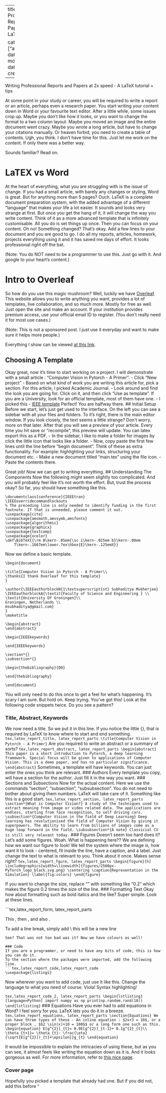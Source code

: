 
---
title: Professional Reports and Papers with LaTEX

categories: ["article"]
date modified: 
date created: 
---
Writing Professional Reports and Papers at 2x speed - A LaTeX tutorial + tips

At some point in your study or career, you will be required to write a report or an article, perhaps even a research paper. You start writing your content down in Word or your favourite text editor. After a little while, some issues crop up. Maybe you don’t like how it looks, or you want to change the format to a two column layout. Maybe you moved an image and the entire document went crazy. Maybe you wrote a long article, but have to change your citations manually. Or heaven forbid, you need to create a table of contents. 
Ugh, you think. I don’t have time for this. Just let me work on the content. If only there was a better way.

Sounds familiar? Read on.

# LaTEX vs Word
At the heart of everything, what you are struggling with is the issue of change. If you had a small article, with barely any changes or styling, Word is great. But for anything more than 5 pages? Ouch.
LaTeX is a complete document preparation system, with the added advantage of a different “language” that makes your life a lot easier. It sounds and looks very strange at first. But once you get the hang of it, it will change the way you write content. Think of it as a more advanced template that is infinitely customisable. All you do is set things up once. Then you can focus on your content.
Oh no! Something changed? That’s okay. Add a few lines to your document and you are good to go.
I do all my reports, articles, homework, projects everything using it and it has saved me days of effort.
It looks professional right off the bat.

(Note: You do NOT need to be a programmer to use this. Just go with it. And google to your heart’s content.)

# Intro to Overleaf
So how do you use this magic mushroom? Well, luckily we have [Overleaf](https://www.overleaf.com/project). This website allows you to write anything you want, provides a lot of templates, live collaboration, and so much more. Mostly for free as well.
Just open the site and make an account. If your institution provides premium access, use your official email ID to register. (You don’t really need it for most use cases.)

(Note: This is not a sponsored post. I just use it everyday and want to make sure it helps more people.)

Everything I show can be viewed [at this link](https://www.overleaf.com/read/rdqngnhbprvr).

## Choosing A Template
Okay great, now it’s time to start working on a project. I will demonstrate with a small article : “Computer Vision in Pytorch - A Primer”. 
- Click “New project”
- Based on what kind of work you are writing this article for, pick a section. For this article, I picked Academic Journal. 
- Look around and find the look you are going for. Click on it, and then click “Use as template”. If you are a University, look for an official template, most of them have one.
- I picked this - [IEEE template](https://www.overleaf.com/latex/templates/ieee-conference-template/grfzhhncsfqn)
Perfect! You are halfway there. 
## Initial Setup
Before we start, let’s just get used to the interface. 
On the left you can see a sidebar with all your files and folders. 
To it’s right, there is the main editor window. If you look closely, the text seems a little strange? Don’t worry, more on that later.
After that you will see a preview of your article. Every time you hit save or “recompile”, this preview will update. You can latex export this as a PDF.
- In the sidebar, I like to make a folder for images by click the little icon that looks like a folder.
- Now, copy paste the first few lines until the line before “begin document”. Think of these as extra functionality. For example: highlighting your links, structuring your document etc.
- Make a new document titled “main.tex” using the file icon. 
- Paste the contents there.

Great job! Now we can get to writing everything.
## Understanding The Components
Now the following might seem slightly too complicated. And you will probably feel like it’s not worth the effort. But, trust the process okay?
So far, you should have something like this.
```tex,latex_report_modules,latex_report_modules
\documentclass[conference]{IEEEtran}
\IEEEoverridecommandlockouts
% The preceding line is only needed to identify funding in the first footnote. If that is unneeded, please comment it out.
\usepackage{cite}
\usepackage{amsmath,amssymb,amsfonts}
\usepackage{algorithmic}
\usepackage{graphicx}
\usepackage{textcomp}
\usepackage{xcolor}
\def\BibTeX{{\rm B\kern-.05em{\sc i\kern-.025em b}\kern-.08em
    T\kern-.1667em\lower.7ex\hbox{E}\kern-.125emX}}
```
Now we define a basic template.
```tex,latex_report_template,latex_report_template
\begin{document}

\title{Computer Vision in Pytorch - A Primer\\
\thanks{I thank Overleaf for this template}
}

\author{\IEEEauthorblockN{1\textsuperscript{st} Subhaditya Mukherjee}
\IEEEauthorblockA{\textit{Faculty of Science and Engineering } \\
\textit{University Of Groningen}\\
Groningen, Netherlands \\
msubhaditya@gmail.com}
}
\maketitle

\begin{abstract}
\end{abstract}

\begin{IEEEkeywords}

\end{IEEEkeywords}

\section*{}
\subsection*{}

\begin{thebibliography}{00}

\end{thebibliography}

\end{document}

```

You will only need to do this once to get a feel for what’s happening. It’s scary I am sure. But hold on. Keep trying. You’ve got this!
Look at the following code snippets twice. Do you see a pattern?

### Title, Abstract, Keywords
We now need a title. So we put it in this line. If you notice the little {}, that is required by LaTeX to know where to start and end something.
```tex,latex_report_title, latex_report_parts
\title{Computer Vision in Pytorch - A Primer}
```
Are you required to write an abstract or a summary of sorts?
```tex,latex_report_abstract, latex_report_parts
\begin{abstract}
This paper is a short introduction to Pytorch, a deep learning framework. Special focus will be given to applications of Computer Vision. This is a demo paper, and has no particular significance.
\end{abstract}
```
Sometimes, a template will have keywords. You can just enter the ones you think are relevant.
### Authors
Every template you copy, will have a section for the author. Just fill it in the way you want.
### Sections and Subsections
Now for the actual content. Here we use the commands “section”, “subsection”, “subsubsection”. You do not need to bother about giving them numbers. LaTeX will take care of it.
Something like this is a good start.
```tex,latex_report_section, latex_report_parts
\section*{What is Computer Vision?}
A study of the techniques used to extract meaning from image or video related data. The applications are endless, starting from face recognition, to self driving cars.
\subsection*{Computer Vision in the field of Deep Learning}
Deep learning has revolutionised the field of Computer Vision by giving it superpowers. The ability to learn from billions of images come as a huge leap forward in the field.
\subsubsection*{A note}
Classicial CV is still very relevant today.
```
### Figures
Doesn’t seem too hard does it? Let’s add some figures. Woah. What is happening here??
We are defining how we want our figure to look! We tell the system where the image is, how want it to look - centered, fit inside the line, have a caption, and a label. Just change the text to what is relevant to you.
Think about it once. Makes sense right?
```tex,latex_report_fgure, latex_report_parts
\begin{figure}[h]
\includegraphics[width=\linewidth]{figures/2560px-PyTorch_logo_black.svg.png}
\centering
\caption{Representation in the Simulation}
\label{fig:colors}
\end{figure}
```

If you want to change the size, replace “\linewidth” with something like “0.2\linewidth” which makes the figure 0.2 times the size of the line.
### Formatting Text
Okay how about formatting such as bold italics and the like? Super simple. Look at these lines.

```tex,latex_report_form, latex_report_parts
\section{Formatting}
This \textbf{will be bold}, then \textit{italic}, and also \textcolor{red}{red}. 

To add a line break, simply add \\
this will be a new line
```
See? That was not too bad was it? Now we have colours as well!

### Code
If you are a programmer, or need to have any bits of code, this is how you can do it.
To the section where the packages were imported, add the following line.
```tex,latex_report_code,latex_report_code
\usepackage{listings}
```
Now wherever you want to add code, just use it like this. Change the language to what you need of course. Viola! Syntax highlighting!

```tex,latex_report_code_2, latex_report_parts
\begin{lstlisting}[language=Python]
import numpy as np
print(np.random.rand(10))
\end{lstlisting}
```
### Equations
Have you ever had to add equations in Word? I feel sorry for you. LaTeX lets you do it in a breeze. 
```tex,latex_report_equations, latex_report_parts
\section{Equations}
We can have three types of these - An inline equation : $2x+3 = 10$, or a proper block , $$2 \sin(x)+10 = 100$$ or a long form one such as this.
\begin{equation}
E[g^{2}]_{t}= 0.9E[g^{2}]_{t-1}+ 0.1g^{2}_{t}\\
\theta_{t+1}= \theta_{t}- \frac{\eta}{\sqrt{E[g^{2}])_{t}+\epsilon}}g_{t}
\end{equation}
```

It would be impossible to explain the intricacies of using these, but as you can see, it almost feels like writing the equation down as it is. And it looks gorgeous as well.
For more information, refer to [this nice page](https://en.wikibooks.org/wiki/LaTeX/Mathematics).

### Cover page
Hopefully you picked a template that already had one. But if you did not, add this before “\begin{document}”. Replace the text however you feel like. 
```tex,latex_report_cover, latex_report_parts
\begin{titlepage}
   \begin{center}
       \vspace*{1cm}

       \textbf{Thesis Title}

       \vspace{0.5cm}
        Thesis Subtitle
            
       \vspace{1.5cm}

       \textbf{Author Name}

       \vfill
            
       A thesis presented for the degree of\\
       Doctor of Philosophy
            
       \vspace{0.8cm}
     
       \includegraphics[width=0.4\textwidth]{university}
            
       Department Name\\
       University Name\\
       Country\\
       Date
            
   \end{center}
\end{titlepage}
```

### Table Of Contents
Adding a TOC is even easier. It also updates automatically. Just add.
```tex,latex_report_toc, latex_report_parts
\tableofcontents
```

### Appendix
Want a list of images and/or tables you have used throughout your document? With page numbers.
```tex,latex_report_appendix, latex_report_parts
%\newpage %add this if you want it to be on a separate page
\begin{appendix}
  \listoffigures
  \listoftables
\end{appendix}
```

### Tables
Tables are a bit complicated in LaTeX, but there is an easier way. Just open this website - [Table generator](https://www.tablesgenerator.com). 
This is a very user friendly UI, so just add whatever you want. And click generate. 
Copy paste that into your Overleaf editor. Done!
Notice the auto numbering? Cool right?

### Citations
Citations are one of the most powerful features of working in LaTeX. The best part? Only the ones you cited will show up in your bibliography! You do not need to worry if you missed any, or forgot to remove any. All you need to do is paste all your citations in a bib file.
- Create a file called references.bib
- Paste all your references in “BibTex” format in the file. Google scholar or any reference manager you use will have that option.
- Cite them like this
```tex,latex_report_cite, latex_report_parts
\section{Citation Example}
Two interesting libraries are Kornia \cite{riba2020kornia} and fast.ai \cite{howard2020fastai}. If you want it inline then : \citep{howard2020fastai}.
```
### Bibliography
Once you have added all your citations, you would need to have a Bibliography. The file “references.bib” you created? Remember the name. Right before “\end{document}” you can add these lines. (Change the first one to what you need. Your template mostly will define it already.)
```tex,latex_report_bib, latex_report_parts
\bibliographystyle{IEEEtran}
\bibliography{references}

\end{document}
```
Looking good!

## Comments
Want to make comments that you or a fellow author can refer to in the future? Just select any bit of text in the editor, you will get a pop up for adding a comment.

## Exporting
Congratulations! Looks like you made it to the end. Now how do you export your awesome document? 
See the little button that has a downward arrow? Click that. You can also click the “Menu” button and find more options there.
## Collaboration
Want to work with colleagues/teammates? Just hit Share and send them the link.

## General Principles and How To Get Help
That’s about it for the basics. Feel free to come back to this document for your reference. You will face problems. Just remember the following things.
- Google is your best friend.
- [This website](https://www.overleaf.com/learn/latex/Learn_LaTeX_in_30_minutes) is a good place to start looking for what’s possible.
- It will take a few tries. But it is definitely worth it.
- If you can say what you want in English, you mostly know the commands already.
- There are a lot of commands. You do NOT need to remember them. You will passively pick them up. Overleaf also has autocomplete which helps.
- Give it some time, it will change your life.

# Fin

This article is in the hopes that it will help someone out. Maybe have the help that I did not. I do not know who it will reach. But to whoever it does, best of luck :)

You can contact me on [LinkedIn](https://www.linkedin.com/in/subhaditya-mukherjee-a36883100), drop me an [Email](mailto:msubhaditya@gmail.com)

Like my work? [Buy me a coffee](https://ko-fi.com/aiexistentialart) :) 




